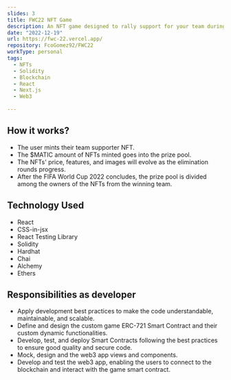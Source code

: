 ```yaml
---
slides: 3
title: FWC22 NFT Game 
description: An NFT game designed to rally support for your team during the FIFA Football World Cup 2022, offering the chance to win prizes.
date: "2022-12-19"
url: https://fwc-22.vercel.app/
repository: FcoGomez92/FWC22
workType: personal
tags:
  - NFTs
  - Solidity
  - Blockchain
  - React
  - Next.js
  - Web3
  
---
```


## How it works?

- The user mints their team supporter NFT.
- The $MATIC amount of NFTs minted goes into the prize pool.
- The NFTs' price, features, and images will evolve as the elimination rounds progress.
- After the FIFA World Cup 2022 concludes, the prize pool is divided among the owners of the NFTs from the winning team.

## Technology Used

- React
- CSS-in-jsx
- React Testing Library
- Solidity
- Hardhat
- Chai
- Alchemy
- Ethers

## Responsibilities as developer

- Apply development best practices to make the code understandable, maintainable, and scalable.
- Define and design the custom game ERC-721 Smart Contract and their custom dynamic functionalities.
- Develop, test, and deploy Smart Contracts following the best practices to ensure good quality and secure code.
- Mock, design and the web3 app views and components.
- Develop and test the web3 app, enabling the users to connect to the blockchain and interact with the game smart contract.